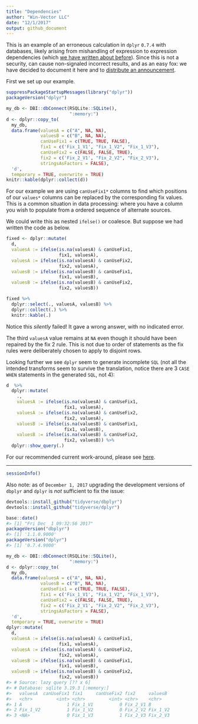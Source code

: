 ```yaml
---
title: "Dependencies"
author: "Win-Vector LLC"
date: "12/1/2017"
output: github_document
---
```


This is an example of an erroneous calculation in `dplyr` `0.7.4` with databases, likely
arising from mishandling of expression to expression dependencies (which [we have written about
before](http://www.win-vector.com/blog/2017/09/my-advice-on-dplyrmutate/)).  Since this is
not a security, can cause non-signaled incorrect results, and as an easy fox: we have
decided to document it here and to [distribute an announcement](http://www.win-vector.com/blog/2017/12/please-inspect-your-dplyrdatabase-code/).

First we set up our example.

```r
suppressPackageStartupMessages(library("dplyr"))
packageVersion("dplyr")

my_db <- DBI::dbConnect(RSQLite::SQLite(),
                        ":memory:")
d <- dplyr::copy_to(
  my_db, 
  data.frame(valuesA = c("A", NA, NA),
             valuesB = c("B", NA, NA),
             canUseFix1 = c(TRUE, TRUE, FALSE),
             fix1 = c('Fix_1_V1', "Fix_1_V2", "Fix_1_V3"),
             canUseFix2 = c(FALSE, FALSE, TRUE),
             fix2 = c('Fix_2_V1', "Fix_2_V2", "Fix_2_V3"),
             stringsAsFactors = FALSE),
  'd', 
  temporary = TRUE, overwrite = TRUE)
knitr::kable(dplyr::collect(d))
```

For our example we are using `canUseFix1*` columns to find which positions
of our `values*` columns can be replaced by the corresponding fix values.
This is a common situation in data processing: where you have a column you
wish to populate from a ordered sequence of alternate sources.

We could write this as nested `ifelse()` or coalesce. But suppose 
we had written the code as below.

```r
fixed <- dplyr::mutate(
  d,
  valuesA := ifelse(is.na(valuesA) & canUseFix1, 
                    fix1, valuesA),
  valuesA := ifelse(is.na(valuesA) & canUseFix2, 
                    fix2, valuesA),
  valuesB := ifelse(is.na(valuesB) & canUseFix1, 
                    fix1, valuesB),
  valuesB := ifelse(is.na(valuesB) & canUseFix2, 
                    fix2, valuesB))

fixed %>%
  dplyr::select(., valuesA, valuesB) %>%
  dplyr::collect(.) %>%
  knitr::kable(.)
```

Notice this *silently* failed! It gave a wrong answer, with no indicated error.

The third `valuesA` value remains at `NA` even though it should 
have been repaired by the fix 2 rule.  This is not due to order of statements as
the fix rules were deliberately chosen to apply to disjoint rows.

Looking further we see `dplyr` seem to generate incomplete `SQL` (not all the 
intended transforms seem to survive the translation, notice there are 3 `CASE WHEN`
statements in the generated `SQL`, not 4):

```r
d  %>%
  dplyr::mutate(
    .,
    valuesA := ifelse(is.na(valuesA) & canUseFix1, 
                      fix1, valuesA),
    valuesA := ifelse(is.na(valuesA) & canUseFix2, 
                      fix2, valuesA),
    valuesB := ifelse(is.na(valuesB) & canUseFix1, 
                      fix1, valuesB),
    valuesB := ifelse(is.na(valuesB) & canUseFix2, 
                      fix2, valuesB)) %>%
  dplyr::show_query(.)
```

For our recommended current work-around, please see [here](http://winvector.github.io/FluidData/DplyrDependencies.html).

---------------


```r
sessionInfo()
```

Also note: as of `December 1, 2017` upgrading the development versions
of `dbplyr` and `dplyr` is *not* sufficient to fix the issue:

```r
devtools::install_github("tidyverse/dbplyr")
devtools::install_github("tidyverse/dplyr")

base::date()
#> [1] "Fri Dec  1 09:32:56 2017"
packageVersion("dbplyr")
#> [1] '1.1.0.9000'
packageVersion("dplyr")
#> [1] '0.7.4.9000'

my_db <- DBI::dbConnect(RSQLite::SQLite(),
                        ":memory:")
d <- dplyr::copy_to(
  my_db, 
  data.frame(valuesA = c("A", NA, NA),
             valuesB = c("B", NA, NA),
             canUseFix1 = c(TRUE, TRUE, FALSE),
             fix1 = c('Fix_1_V1', "Fix_1_V2", "Fix_1_V3"),
             canUseFix2 = c(FALSE, FALSE, TRUE),
             fix2 = c('Fix_2_V1', "Fix_2_V2", "Fix_2_V3"),
             stringsAsFactors = FALSE),
  'd', 
  temporary = TRUE, overwrite = TRUE)
dplyr::mutate(
  d,
  valuesA := ifelse(is.na(valuesA) & canUseFix1, 
                    fix1, valuesA),
  valuesA := ifelse(is.na(valuesA) & canUseFix2, 
                    fix2, valuesA),
  valuesB := ifelse(is.na(valuesB) & canUseFix1, 
                    fix1, valuesB),
  valuesB := ifelse(is.na(valuesB) & canUseFix2, 
                    fix2, valuesB))
#> # Source: lazy query [?? x 6]
#> # Database: sqlite 3.19.3 [:memory:]
#>   valuesA  canUseFix1 fix1     canUseFix2 fix2     valuesB 
#>   <chr>         <int> <chr>         <int> <chr>    <chr>   
#> 1 A                 1 Fix_1_V1          0 Fix_2_V1 B       
#> 2 Fix_1_V2          1 Fix_1_V2          0 Fix_2_V2 Fix_1_V2
#> 3 <NA>              0 Fix_1_V3          1 Fix_2_V3 Fix_2_V3
```




